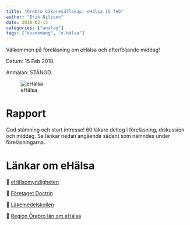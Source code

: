 ```yaml
---
title: "Örebro Läkaresällskap: eHälsa 15 feb"
author: "Erik Nilsson"
date: 2018-02-15
categories: ["anslag"]
tags: ["evenemang", "e-hälsa"]
---
```


Välkommen på föreläsning om eHälsa och efterföljande middag! 

Datum: 15 Feb 2018. 

Anmälan: STÄNGD.

![eHälsa](/media/ehalsa.png)

# Rapport

God stämning och stort intresse! 60 läkare deltog i föreläsning, diskussion och middag. Se länkar nedan angående sådant som nämndes under föreläsningarna.

# Länkar om eHälsa

&#x1F517; [eHälsomyndigheten](https://www.ehalsomyndigheten.se/)

&#x1F517; [Företaget Doctrin](http://doctrin.se/)

&#x1F517;  [Läkemedelskollen](https://lakemedelskollen.ehalsomyndigheten.se/lmkoll-web/)

&#x1F517; [Region Örebro län om eHälsa](https://www.regionorebrolan.se/ehalsa)


